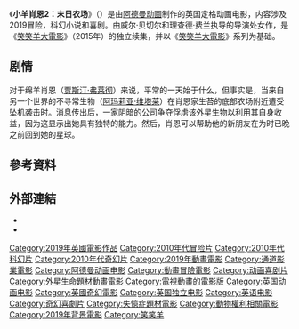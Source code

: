 {{Expand language|1=en|time=2020-09-26T13:52:41+00:00}}
{{Refimprove|time=2020-09-26T13:52:41+00:00}}
{{NoteTA
|T=zh-cn:小羊肖恩2：末日农场;zh-tw:笑笑羊大電影：外星人來了;zh-hk:超級無敵羊咩咩大電影之天外飛咩;
|G1=Show
|1=zh-cn:小羊肖恩2：末日农场;zh-tw:笑笑羊大電影：外星人來了;zh-hk:超級無敵羊咩咩大電影之天外飛咩;
}}
{{Infobox film
| name = 小羊肖恩2：末日农场
| original_name           = A Shaun the Sheep Movie: Farmageddon
| image          = 
| alt            = 
| director       = {{Plainlist|
* 理查德·费兰
* 威尔·贝克尔
}}
| producer       = 保罗·库利
| writer         = {{Plainlist|
* [[马克·伯顿|马克·伯顿]]
* 乔恩·布朗
}}
| based_on       =《[[小羊肖恩|小羊肖恩]]》<br>[[尼克·帕克|尼克·帕克]]
| starring       = {{Plainlist|
* [[贾斯汀·弗莱彻|贾斯汀·弗莱彻]]
* [[约翰·斯帕克斯|约翰·斯帕克斯]]
* 阿玛莉亚·维塔莱
}}
| music          = [[汤姆·豪|汤姆·豪]]
| cinematography = 查尔斯·科平
| editing        = 辛·埃文·琼斯
| studio         = [[阿德曼动画|阿德曼动画]]<br>[[頻道製片公司|頻道製片公司]]
| distributor    = [[頻道製片公司|頻道製片公司]]
| released       = {{Film date|df=yes|2019|09|22|[[萊斯特廣場奧迪安電影院|萊斯特廣場奧迪安電影院]]|2019|10|18|英国}}
| runtime        = 87分钟
| country        = {{GBR}}
| language       = [[英语|英语]]
| budget         = 
| gross          = 4290萬美元<ref>{{cite web|url=https://www.boxofficemojo.com/title/tt6193408/?ref_=bo_se_r_1|title=A Shaun the Sheep Movie: Farmageddon (2019) – International Box Office Results|website=Box Office Mojo|accessdate=2019-11-12|archive-date=2020-06-08|archive-url=https://web.archive.org/web/20200608203457/https://www.boxofficemojo.com/title/tt6193408/?ref_=bo_se_r_1|dead-url=no}}</ref>
}}
《'''小羊肖恩2：末日农场'''》（{{lang-en|''A Shaun the Sheep Movie: Farmageddon''}}）是由[[阿德曼动画|阿德曼动画]]制作的英国定格动画电影，内容涉及2019冒险，科幻小说和喜剧。由威尔·贝切尔和理查德·费兰执导的导演处女作，是《[[小羊肖恩|笑笑羊大電影]]》（2015年）的独立续集，并以《[[小羊肖恩|笑笑羊大電影]]》系列为基础。

== 剧情 ==
对于绵羊肖恩（[[贾斯汀·弗莱彻|贾斯汀·弗莱彻]]）来说，平常的一天始于什么，但事实是，当来自另一个世界的不寻常生物（[[阿玛莉亚·维塔莱|阿玛莉亚·维塔莱]]）在肖恩家生苔的底部农场附近遭受坠机袭击时。消息传出后，一家阴暗的公司争夺俘虏该外星生物以利用其自身收益，因为这显示出她具有独特的能力。然后，肖恩可以帮助他的新朋友在为时已晚之前回到她的星球。

== 參考資料 ==
{{Reflist}}

== 外部連結 ==
* {{IMDb title|6193408}}
* {{Douban|26628382}}

[[Category:2019年英國電影作品|Category:2019年英國電影作品]]
[[Category:2010年代冒险片|Category:2010年代冒险片]]
[[Category:2010年代科幻片|Category:2010年代科幻片]]
[[Category:2010年代奇幻片|Category:2010年代奇幻片]]
[[Category:2019年動畫電影|Category:2019年動畫電影]]
[[Category:通道影業電影|Category:通道影業電影]]
[[Category:阿德曼动画电影|Category:阿德曼动画电影]]
[[Category:動畫冒險電影|Category:動畫冒險電影]]
[[Category:动画喜剧片|Category:动画喜剧片]]
[[Category:外星生命題材動畫電影|Category:外星生命題材動畫電影]]
[[Category:電視動畫的電影版|Category:電視動畫的電影版]]
[[Category:英国动画电影|Category:英国动画电影]]
[[Category:英國奇幻電影|Category:英國奇幻電影]]
[[Category:英国独立电影|Category:英国独立电影]]
[[Category:英语电影|Category:英语电影]]
[[Category:奇幻喜劇片|Category:奇幻喜劇片]]
[[Category:失憶症題材電影|Category:失憶症題材電影]]
[[Category:動物權利相關電影|Category:動物權利相關電影]]
[[Category:2019年背景電影|Category:2019年背景電影]]
[[Category:笑笑羊|Category:笑笑羊]]